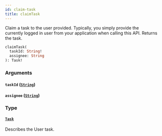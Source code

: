 ```yaml
---
id: claim-task
title: claimTask
---
```


Claim a task to the user provided. Typically, you simply provide the currently logged in user from your application when calling this API. Returns the task.

```graphql
claimTask(
  taskId: String!
  assignee: String
): Task!

```

### Arguments

#### `taskId` ([`String`](/docs/apis-clients/tasklist-api/scalars/string))

#### `assignee` ([`String`](/docs/apis-clients/tasklist-api/scalars/string))

### Type

#### [`Task`](/docs/apis-clients/tasklist-api/objects/task)

Describes the User task.
